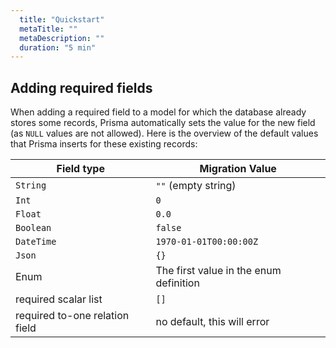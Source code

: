 ```yaml
---
  title: "Quickstart"
  metaTitle: ""
  metaDescription: ""
  duration: "5 min"
---
```


## Adding required fields 

When adding a required field to a model for which the database already stores some records, Prisma automatically sets the value for the new field (as `NULL` values are not allowed). Here is the overview of the default values that Prisma inserts for these existing records:

| Field type  | Migration Value |
| ------------- | ------------- |
| `String`  | `""` (empty string)  |
| `Int`  | `0`  |
| `Float`  | `0.0`  |
| `Boolean`  | `false`  |
| `DateTime`  | `1970-01-01T00:00:00Z`  |
| `Json`  | `{}`  |
| Enum  | The first value in the enum definition  |
| required scalar list | `[]` |
| required to-one relation field | no default, this will error |